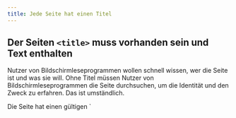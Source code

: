 ```yaml
---
title: Jede Seite hat einen Titel
---
```



## Der Seiten `<title>` muss vorhanden sein und Text enthalten

Nutzer von Bildschirmleseprogrammen wollen schnell wissen, wer die Seite ist und was sie will. Ohne Titel müssen Nutzer von
Bildschirmleseprogrammen die Seite durchsuchen, um die Identität und den Zweck zu erfahren. Das ist umständlich.

<Aside type="tip" title="Ein guter Seitentitel ist zum Beispiel:">
  Die Seite hat einen gültigen `<title>` im `<head>` des Dokuments.

  ```html
  <!DOCTYPE html>
  <html lang="en">
  <head>
    <title>Products and Services</title>
  </head>
  ```
</Aside>

<Aside type="danger" title="Schlechtes Beispiel: Titel ohne Inhalt">
  Dies ist ein Titel-Tag ohne Titel.

  ```html
  <!DOCTYPE html>
  <html lang="en">
  <head>
    <title></title>
  </head>
  ```
</Aside>

<Aside type="danger" title="Schlechtes Beispiel: Fehlender Seitentitel">
  ```html
  <!DOCTYPE html>
  <html lang="en">
  <head>
  </head>
  ```
</Aside>

## Der Seitentitel muss aktualisiert werden, wenn sich die Adresse ändert

Jedes Mal, wenn sich die Adresse einer Webseite ändert, muss sich auch der Titel der Seite ändern. Wenn sich der Titel nicht
ändert, stimmt er nicht mehr mit dem Inhalt überein. Das kann verwirren, besonders wenn man über einen Link auf die Seite kommt.
